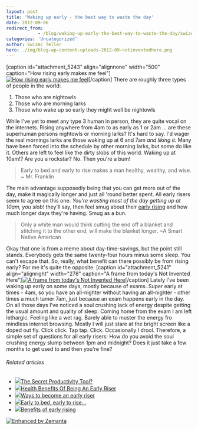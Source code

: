 ```yaml
---
layout: post
title: 'Waking up early - the best way to waste the day'
date: 2012-09-06
redirect_from: 
            - /blog/waking-up-early-the-best-way-to-waste-the-day/swizec/5237
categories: 'Uncategorized'
author: Swizec Teller
hero: ./img/blog-wp-content-uploads-2012-09-notinventedhere.png
---
```

\[caption id="attachment_5243" align="alignnone" width="500" caption="How rising early makes me feel"][![How rising early makes me feel](http://swizec.com/blog/wp-content/uploads/2012/09/nothingproductiveallday.gif "How rising early makes me feel")](./img/blog-wp-content-uploads-2012-09-nothingproductiveallday.gif)\[/caption] There are roughly three types of people in the world:

1. Those who are nightowls
2. Those who are morning larks
3. Those who wake up so early they might well be nightowls

While I've yet to meet any type 3 human in person, they are quite vocal on the internets. Rising anywhere from 4am to as early as 1 or 2am ... are these superhuman persons nightowls or morning larks? It's hard to say. I'd wager the real mornings larks are those waking up at 6 and 7am _and liking it._ Many have been forced into the schedule by other morning larks, but some do like it. Others are left to feel like the dirty slobs of this world. Waking up at 10am!? Are you a rockstar? No. Then you're a bum!

> Early to bed and early to rise makes a man healthy, wealthy, and wise. ~ Mr. Franklin

The main advantage supposedly being that you can get more out of the day, make it magically longer and just all 'round better spent. All early risers seem to agree on this one. _You're wasting most of the day getting up at 10am, you slob!_ they'll say, then feel smug about their [early rising](http://en.wikipedia.org/wiki/Waking_up_early "Waking up early") and how much longer days they're having. Smug as a bun.

> Only a white man would think cutting the end off a blanket and stitching it to the other end, will make the blanket longer. ~A Smart Native American

Okay that one is from a meme about day-time-savings, but the point still stands. Everybody gets the same twenty-four hours minus some sleep. You can't escape that. So, really, what benefit can there possibly be from rising early? For me it's quite the opposite. \[caption id="attachment_5241" align="alignright" width="278" caption="A frame from today's Not Invented Here"][![A frame from today's Not Invented Here](./img/blog-wp-content-uploads-2012-09-notinventedhere.png "A frame from today's Not Invented Here")](http://notinventedhe.re/on/2012-9-6)\[/caption] Lately I've been waking up early on some days, mostly because of exams. Super early at times - 4am, so you have an all-nighter without having an all-nighter - other times a much tamer 7am, just because an exam happens early in the day. On all those days I've noticed a soul crushing lack of energy despite getting the usual amount and quality of sleep. Coming home from the exam I am left lethargic. Feeling like a wet rag. Barely able to muster the energy fro mindless internet browsing. Mostly I will just stare at the bright screen like a doped out fly. Click click. Tap tap. Click. Occasionally I drool. Therefore, a simple set of questions for all early risers: How do you avoid the soul crushing energy slump between 1pm and midnight? Does it just take a few months to get used to and then you're fine?

###### Related articles

- [![](http://i.zemanta.com/110492815_80_80.jpg)](http://inspiredidiot.wordpress.com/2012/09/06/the-secret-productivity-tool/)[The Secret Productivity Tool?](http://inspiredidiot.wordpress.com/2012/09/06/the-secret-productivity-tool/)
- [![](http://i.zemanta.com/noimg_122_80_80.jpg)](http://mytechnologyworld9.blogspot.com/2012/08/health-benefits-of-being-early-riser.html)[Health Benefits Of Being An Early Riser](http://mytechnologyworld9.blogspot.com/2012/08/health-benefits-of-being-early-riser.html)
- [![](http://i.zemanta.com/108088656_80_80.jpg)](http://makeyourmarkonlife.wordpress.com/2012/08/21/ways-to-become-an-early-riser/)[Ways to become an early riser](http://makeyourmarkonlife.wordpress.com/2012/08/21/ways-to-become-an-early-riser/)
- [![](http://i.zemanta.com/103128170_80_80.jpg)](http://dreamhuntress.wordpress.com/2012/07/28/early-to-bed-early-to-rise/)[Early to bed, early to rise...](http://dreamhuntress.wordpress.com/2012/07/28/early-to-bed-early-to-rise/)
- [![](http://i.zemanta.com/103743589_80_80.jpg)](http://harikrishnamurthy.wordpress.com/2012/07/31/benefits-of-early-rising/)[Benefits of early rising](http://harikrishnamurthy.wordpress.com/2012/07/31/benefits-of-early-rising/)

[![Enhanced by Zemanta](http://img.zemanta.com/zemified_e.png?x-id=3bf0a351-4f26-4517-aec7-3ef9a9f1bdc8)](http://www.zemanta.com/?px "Enhanced by Zemanta")